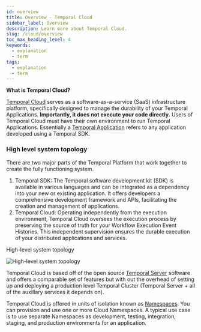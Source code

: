 ```yaml
---
id: overview
title: Overview - Temporal Cloud
sidebar_label: Overview
description: Learn more about Temporal Cloud.
slug: /cloud/overview
toc_max_heading_level: 4
keywords:
  - explanation
  - term
tags:
  - explanation
  - term
---
```


**What is Temporal Cloud?**

[Temporal Cloud](https://temporal.io/cloud) serves as a software-as-a-service (SaaS) infrastructure platform, specifically designed to manage the durability of your Temporal Applications.
**Importantly, it does not execute your code directly.** Users of Temporal Cloud must have their own environment to run Temporal Applications.
Essentially a [Temporal Application](/encyclopedia/temporal-sdks) refers to any application developed using a Temporal SDK.

### High level system topology

There are two major parts of the Temporal Platform that work together to create the fully functioning system.

1. Temporal SDK: The Temporal software development kit (SDK) is available in various languages and can be integrated as a dependency into your new or existing application.
   It offers developers a comprehensive development framework and APIs, facilitating the creation and management of applications.
2. Temporal Cloud: Operating independently from the execution environment, Temporal Cloud oversees the execution process by preserving the source of truth for your Workflow Execution Event Histories.
   This independent supervision ensures the durable execution of your distributed applications and services.

<div className="tdiw">
  <div className="tditw">
    <p className="tdit">High-level system topology</p>
  </div>
  <div className="tdiiw" height="761">
    <img
      className="img_ev3q"
      src="/diagrams/high-level-system-topology.svg"
      alt="High-level system topology"
    />
  </div>
</div>

Temporal Cloud is based off of the open source [Temporal Server](/clusters#temporal-server) software and offers a comparable set of features but with out the overhead of setting up and deploying a production level Temporal Cluster (Temporal Server + all of the auxillary services it depends on).

Temporal Cloud is offered in units of isolation known as [Namespaces](/namespaces).
You can provision and use one or more Cloud Namespaces.
A typical use case is to use separate Namespaces as development, testing, integration, staging, and production environments for an application.
